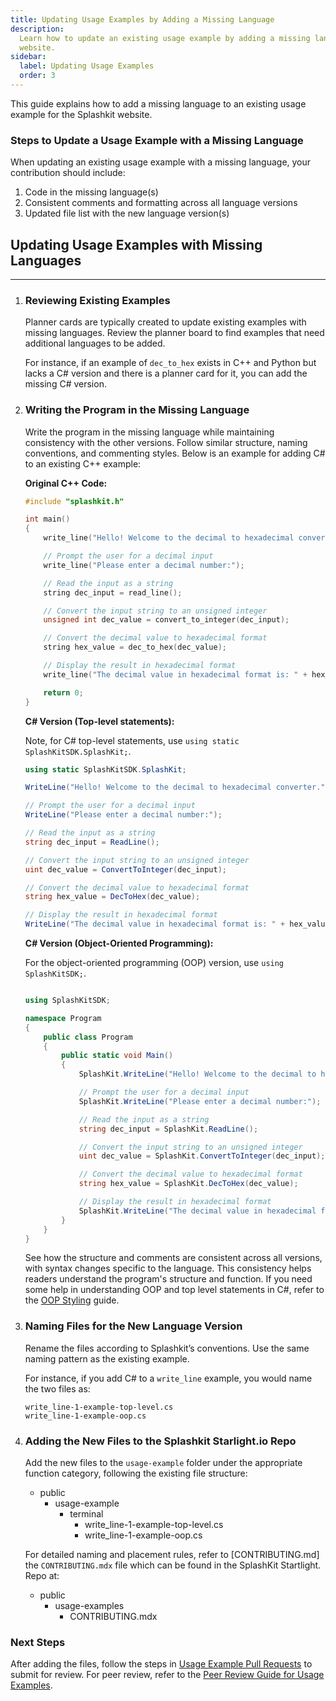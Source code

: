 ```yaml
---
title: Updating Usage Examples by Adding a Missing Language
description:
  Learn how to update an existing usage example by adding a missing language to the Splashkit
  website.
sidebar:
  label: Updating Usage Examples
  order: 3
---
```



This guide explains how to add a missing language to an existing usage example for the Splashkit
website.

### Steps to Update a Usage Example with a Missing Language

When updating an existing usage example with a missing language, your contribution should include:

1. Code in the missing language(s)
2. Consistent comments and formatting across all language versions
3. Updated file list with the new language version(s)

## Updating Usage Examples with Missing Languages

---

<Steps>

1. ### Reviewing Existing Examples

   Planner cards are typically created to update existing examples with missing languages. Review
   the planner board to find examples that need additional languages to be added.

   For instance, if an example of `dec_to_hex` exists in C++ and Python but lacks a C# version and
   there is a planner card for it, you can add the missing C# version.

2. ### Writing the Program in the Missing Language

   Write the program in the missing language while maintaining consistency with the other versions.
   Follow similar structure, naming conventions, and commenting styles. Below is an example for
   adding C# to an existing C++ example:

   **Original C++ Code:**

   ```cpp
   #include "splashkit.h"

   int main()
   {
       write_line("Hello! Welcome to the decimal to hexadecimal converter.");

       // Prompt the user for a decimal input
       write_line("Please enter a decimal number:");

       // Read the input as a string
       string dec_input = read_line();

       // Convert the input string to an unsigned integer
       unsigned int dec_value = convert_to_integer(dec_input);

       // Convert the decimal value to hexadecimal format
       string hex_value = dec_to_hex(dec_value);

       // Display the result in hexadecimal format
       write_line("The decimal value in hexadecimal format is: " + hex_value);

       return 0;
   }
   ```

   **C# Version (Top-level statements):**

   Note, for C# top-level statements, use `using static SplashKitSDK.SplashKit;`.

   ```csharp
   using static SplashKitSDK.SplashKit;

   WriteLine("Hello! Welcome to the decimal to hexadecimal converter.");

   // Prompt the user for a decimal input
   WriteLine("Please enter a decimal number:");

   // Read the input as a string
   string dec_input = ReadLine();

   // Convert the input string to an unsigned integer
   uint dec_value = ConvertToInteger(dec_input);

   // Convert the decimal value to hexadecimal format
   string hex_value = DecToHex(dec_value);

   // Display the result in hexadecimal format
   WriteLine("The decimal value in hexadecimal format is: " + hex_value);
   ```

   **C# Version (Object-Oriented Programming):**

   For the object-oriented programming (OOP) version, use `using SplashKitSDK;`.

   ```csharp

   using SplashKitSDK;

   namespace Program
   {
       public class Program
       {
           public static void Main()
           {
               SplashKit.WriteLine("Hello! Welcome to the decimal to hexadecimal converter.");

               // Prompt the user for a decimal input
               SplashKit.WriteLine("Please enter a decimal number:");

               // Read the input as a string
               string dec_input = SplashKit.ReadLine();

               // Convert the input string to an unsigned integer
               uint dec_value = SplashKit.ConvertToInteger(dec_input);

               // Convert the decimal value to hexadecimal format
               string hex_value = SplashKit.DecToHex(dec_value);

               // Display the result in hexadecimal format
               SplashKit.WriteLine("The decimal value in hexadecimal format is: " + hex_value);
           }
       }
   }

   ```

   See how the structure and comments are consistent across all versions, with syntax changes
   specific to the language. This consistency helps readers understand the program's structure and
   function. If you need some help in understanding OOP and top level statements in C#, refer to the
   [OOP Styling](/products/splashkit/splashkit-website/tutorials-documentation/04-oop-styling)
   guide.

3. ### Naming Files for the New Language Version

   Rename the files according to Splashkit’s conventions. Use the same naming pattern as the
   existing example.

   For instance, if you add C# to a `write_line` example, you would name the two files as:

   ```plaintext
   write_line-1-example-top-level.cs
   write_line-1-example-oop.cs
   ```

4. ### Adding the New Files to the Splashkit Starlight.io Repo

   Add the new files to the `usage-example` folder under the appropriate function category,
   following the existing file structure:

   <FileTree>

   - public
     - usage-example
       - terminal
           - write_line-1-example-top-level.cs
           - write_line-1-example-oop.cs

   </FileTree>

   For detailed naming and placement rules, refer to
   [CONTRIBUTING.md] the `CONTRIBUTING.mdx` file which can be found in the SplashKit Startlight. Repo at:

   <FileTree>

   - public
      - usage-examples
        - CONTRIBUTING.mdx

   </FileTree>

</Steps>

### Next Steps

After adding the files, follow the steps in
[Usage Example Pull Requests](/products/splashkit/splashkit-website/usage-examples/03-usage-pull-request)
to submit for review. For peer review, refer to the
[Peer Review Guide for Usage Examples](/products/splashkit/splashkit-website/usage-examples/04-usage-peer-review).

